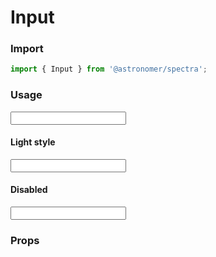 

<Meta title="Inputs|Input" component={Input} />

# Input

### Import
```js
import { Input } from '@astronomer/spectra';
```

### Usage
<Preview>
  <Story name="Default">
    <Input name="example" />
  </Story>
</Preview>

#### Light style
<Preview>
  <Story name="Light">
    <Input name="example" inputStyle="light" />
  </Story>
</Preview>

#### Disabled
<Preview>
  <Story name="Disabled">
    <Input name="example" isDisabled />
  </Story>
</Preview>

### Props
<Props of={Input} />

